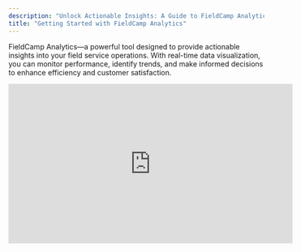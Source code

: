```yaml
---
description: "Unlock Actionable Insights: A Guide to FieldCamp Analytics Features and Benefits"
title: "Getting Started with FieldCamp Analytics"
---
```


FieldCamp Analytics—a powerful tool designed to provide actionable insights into your field service operations. With real-time data visualization, you can monitor performance, identify trends, and make informed decisions to enhance efficiency and customer satisfaction.

<iframe width="560" height="315" src="https://www.youtube.com/embed/8EyELKrSIAk?si=z_vtC9E13Te_Ci6C" title="YouTube video player" frameborder="0" allow="accelerometer; autoplay; clipboard-write; encrypted-media; gyroscope; picture-in-picture; web-share" referrerpolicy="strict-origin-when-cross-origin" allowfullscreen />

## **Accessing Analytics**

To access the Analytics module:

1. Log in to your FieldCamp dashboard.
2. Navigate to the **Analytics** section from the main menu.
3. Choose the desired report or dashboard to view detailed metrics.

## **Key Analytics Dashboards**

FieldCamp offers several dashboards to monitor various aspects of your operations:

1. **Overview** 

This dashboard provides a comprehensive view of job statuses, completion rates, and average completion times. It enables users to track operational efficiency and identify areas needing attention.

### **<u>Key Metrics Displayed</u>**

- Total Jobs Total Revenue
- Total Clients
- Total Team Members

  ![Analytics1 Pn](/images/Analytics1.png)

  **<u>Visual Data Insights</u>**
  - **Job Volume Trends**

  This chart visually represents the number of jobs created per month. It helps identify peak periods and seasonal fluctuations in job scheduling.

  ![Analytics2 Pn](/images/Analytics2.png)
  - **Revenue Trends**

  Displays the monthly revenue generated over the past six months. This insight supports financial forecasting and helps detect trends in business growth or decline.

  ![Analytics3 Pn](/images/Analytics3.png)
  - **Job Status Distribution**

  A donut chart illustrating the proportion of jobs based on their current status:
- Completed
- In Progress
- Open

  ![Analytics4 Pn](/images/Analytics4.png)

  This visualization helps identify workflow bottlenecks and job backlog scenarios at a glance.
- **Job Status by Month**

  A timeline graph that shows how job statuses have evolved over time. This helps track monthly performance trends and gain deeper insights into pipeline health.

  ![Analytics5 Pn](/images/Analytics5.png)
- **Job Types**
- A pie chart depicting the ratio between:
- One-off Jobs (e.g., emergency repairs)
- Recurring Jobs (e.g., scheduled maintenance)

![Analytics6 Pn](/images/Analytics6.png)

Understanding this distribution supports better resource allocation and service planning.

- **Team Skills Distribution**

A bar graph representing the availability of different skills across your team. Each bar corresponds to a specific skill. This aids in workforce planning, training needs analysis, and recruitment strategy.

![Analytics7 Pn](/images/Analytics7.png)

\
**2. Playground**

The Playground is an interactive analytics tool designed to help you visualize and explore your data using customizable charts. Follow the steps below to make the most of this feature.\
\
The section is divided into two main sections:

**A) Chart Configuration (Left Panel)**

This is where you define the parameters of your chart:

**Metric Selector:**\
Use the dropdown menu labeled **"Metric (What to measure)"** to choose the data point you want to visualize. These include.

- Job Status Distribution
- Job Type Distribution
- Total Jobs Over Time
- Visit Status Breakdown
- Role Distribution
- Clients Stages
- Total Items by Type
- All Clients

**Chart Type Toggle:**\
Choose between two chart styles:

- **Bar Chart** – Ideal for comparing values across categories.
- **Line Chart** – Suitable for visualizing trends over time.

![J4 Pn](/images/J4.png)

**B) Chart Preview (Right Panel)**

- This area displays a **live preview** of the chart based on your selected metric and chart type.
- If no metric is selected or data is unavailable, it will show the message: **"No data available."**

### **3. Reports**

The Reports section allows you to export and manage your data files in a structured, downloadable format. It is especially useful for maintaining records, sharing insights with stakeholders, or performing in-depth offline analysis.

**What You’ll See**

Each row in the list represents an individual, downloadable report. The following details are displayed for each report:

- File Name\
  Indicates the name of the exported report file, usually including a timestamp for easy identification.
- Export Date\
  Shows the exact date when the report was generated and exported.
- File Size\
  Displays the size of the report file, helping you assess the amount of data it contains.

Download Icon\
A clickable icon that allows you to download the report file to your local system.\
\
**How to Use the Reports Section**

- **Browse Reports**\
  View a list of all previously exported reports in order.
- **Download a Report**\
  Click on the download icon next to any report entry to save the file locally.
- **Open the File**

  Reports are exported in CSV format and can be opened using Microsoft Excel, Google Sheets, or any compatible text editor.

![Screenshot 4 Pn](/images/Screenshot_4.png)

This section simplifies access to historical data and ensures that you always have reliable backups of your exported metrics and insights.

### **4. Boards**

A Board is like a personalized dashboard where you can pin and organize multiple chart widgets, each representing a key performance metric. These could include:

- Visit status breakdowns
- Client lifecycle stages
- Technician efficiency
- Job completion timelines
- Repeat service frequency

![Screenshot 5 Pn](/images/Screenshot_5.png)

Each widget helps you monitor different parts of your operation—quickly, visually, and in real time.

## **Customization**

FieldCamp allows you to customize reports to suit your specific needs:

- **Date Range Selection:** Filter data by specific time frames.
- **Technician Filters:** View data for individual technicians or teams.
- **Service Type Filters:** Analyze performance based on service categories.
- **Export Options:** Download reports in PDF or Excel formats for sharing and record-keeping.

By leveraging analytics features, you can make informed decisions that enhance operational efficiency, improve customer satisfaction, and drive business growth.
